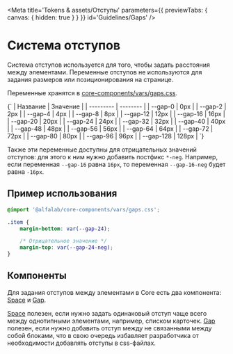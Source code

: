 
<Meta
    title='Tokens & assets/Отступы'
    parameters={{ previewTabs: { canvas: { hidden: true } } }}
    id='Guidelines/Gaps'
/>

# Система отступов

Система отступов используется для того, чтобы задать расстояния между элементами.
Переменные отступов не используются для задания размеров или позиционирования на странице.

Переменные хранятся в [core-components/vars/gaps.css](https://github.com/core-ds/core-components/blob/master/packages/vars/src/gaps.css).

<Markdown>
    {`
| Название  | Значение |
| --------- | -------- |
| --gap-0   | 0px      |
| --gap-2   | 2px      |
| --gap-4   | 4px      |
| --gap-8   | 8px      |
| --gap-12  | 12px     |
| --gap-16  | 16px     |
| --gap-20  | 20px     |
| --gap-24  | 24px     |
| --gap-32  | 32px     |
| --gap-40  | 40px     |
| --gap-48  | 48px     |
| --gap-56  | 56px     |
| --gap-64  | 64px     |
| --gap-72  | 72px     |
| --gap-80  | 80px     |
| --gap-96  | 96px     |
| --gap-128 | 128px    |
`}
</Markdown>

Также эти переменные доступны для отрицательных значений отступов: для этого к ним нужно добавить постфикс `*-neg`.
Например, если переменная `--gap-16` равна `16px`, то переменная `--gap-16-neg` будет равна `-16px`.

## Пример использования

```css
@import '@alfalab/core-components/vars/gaps.css';

.item {
    margin-bottom: var(--gap-24);

    /* Отрицательное значение */
    margin-top: var(--gap-24-neg);
}
```

## Компоненты

Для задания отступов между элементами в Сore есть два компонента: [Space](?path=/docs/space--docs) и [Gap](?path=/docs/gap--docs).

[Space](?path=/docs/space--docs) полезен, если нужно задать одинаковый отступ чаще всего между однотипными элементами, например, списком карточек.
[Gap](?path=/docs/gap--docs) полезен, если нужно добавить отступ между не связанными между собой блоками, что в свою очередь избавляет разработчика от необходимости добавлять отступы в css-файлах.
